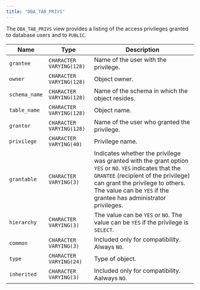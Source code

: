 ```yaml
---
title: "DBA_TAB_PRIVS"
---
```


<div id="dba_tab_privs" class="registered_link"></div>

The `DBA_TAB_PRIVS` view provides a listing of the access privileges granted to database users and to `PUBLIC`.

| Name          | Type                     | Description                                                                                                                                                                                                                                                         |
| ------------- | ------------------------ | ------------------------------------------------------------------------------------------------------------------------------------------------------------------------------------------------------------------------------------------------------------------- |
| `grantee`     | `CHARACTER VARYING(128)` | Name of the user with the privilege.                                                                                                                                                                                                                                |
| `owner`       | `CHARACTER VARYING(128)` | Object owner.                                                                                                                                                                                                                                                       |
| `schema_name` | `CHARACTER VARYING(128)` | Name of the schema in which the object resides.                                                                                                                                                                                                                     |
| `table_name`  | `CHARACTER VARYING(128)` | Object name.                                                                                                                                                                                                                                                        |
| `grantor`     | `CHARACTER VARYING(128)` | Name of the user who granted the privilege.                                                                                                                                                                                                                         |
| `privilege`   | `CHARACTER VARYING(40)`  | Privilege name.                                                                                                                                                                                                                                                     |
| `grantable`   | `CHARACTER VARYING(3)`   | Indicates whether the privilege was granted with the grant option `YES` or `NO`. `YES` indicates that the `GRANTEE` (recipient of the privilege) can grant the privilege to others. The value can be `YES` if the grantee has administrator privileges. |
| `hierarchy`   | `CHARACTER VARYING(3)`   | The value can be `YES` or `NO`. The value can be `YES` if the privilege is `SELECT`.                                                                                                                                                                       |
| `common`      | `CHARACTER VARYING(3)`   | Included only for compatibility. Always `NO`.                                                                                                                                                                                                                       |
| `type`        | `CHARACTER VARYING(24)`  | Type of object.                                                                                                                                                                                                                                                     |
| `inherited`   | `CHARACTER VARYING(3)`   | Included only for compatibility. Aalways `NO`.                                                                                                                                                                                                                       |
